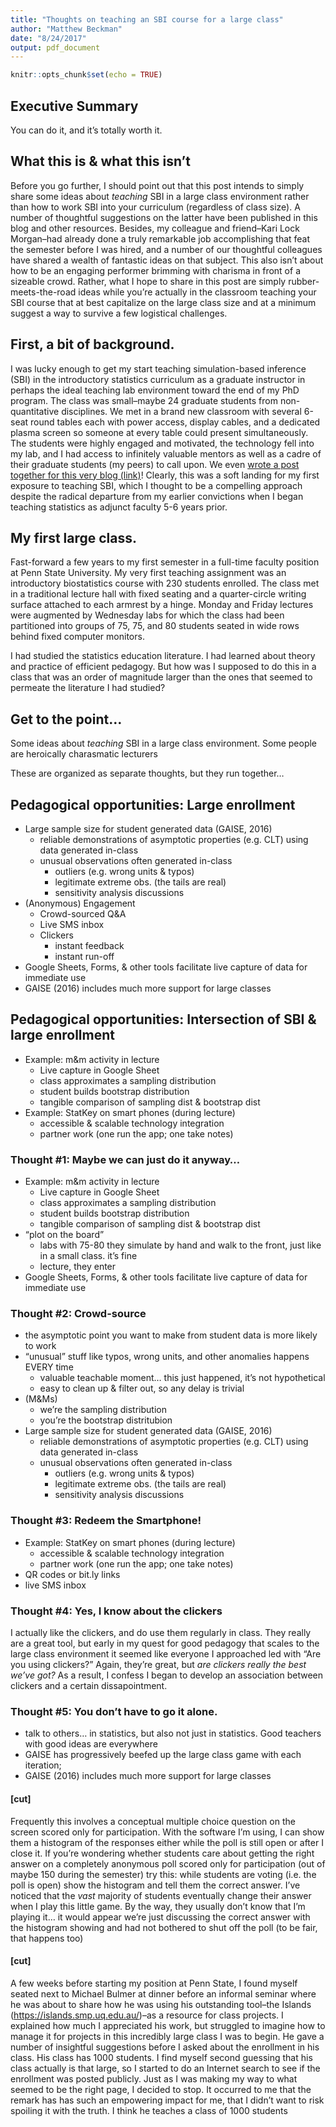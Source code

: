 ```yaml
---
title: "Thoughts on teaching an SBI course for a large class"
author: "Matthew Beckman"
date: "8/24/2017"
output: pdf_document
---
```


```r
knitr::opts_chunk$set(echo = TRUE)
```

## Executive Summary

You can do it, and it's totally worth it.   

## What this is & what this isn't

Before you go further, I should point out that this post intends to simply share some ideas about *teaching* SBI in a large class environment rather than how to work SBI into your curriculum (regardless of class size).  A number of thoughtful suggestions on the latter have been published in this blog and other resources.  Besides, my colleague and friend--Kari Lock Morgan--had already done a truly remarkable job accomplishing that feat the semester before I was hired, and a number of our thoughtful colleagues have shared a wealth of fantastic ideas on that subject. This also isn't about how to be an engaging performer brimming with charisma in front of a sizeable crowd. Rather, what I hope to share in this post are simply rubber-meets-the-road ideas while you're actually in the classroom teaching your SBI course that at best capitalize on the large class size and at a minimum suggest a way to survive a few logistical challenges.

## First, a bit of background. 

I was lucky enough to get my start teaching simulation-based inference (SBI) in the introductory statistics curriculum as a graduate instructor in perhaps the ideal teaching lab environment toward the end of my PhD program.  The class was small--maybe 24 graduate students from non-quantitative disciplines.  We met in a brand new classroom with several 6-seat round tables each with power access, display cables, and a dedicated plasma screen so someone at every table could present simultaneously.  The students were highly engaged and motivated, the technology fell into my lab, and I had access to infinitely valuable mentors as well as a cadre of their graduate students (my peers) to call upon.  We even [wrote a post together for this very blog (link)](https://www.causeweb.org/sbi/?p=422#more-422)!  Clearly, this was a soft landing for my first exposure to teaching SBI, which I thought to be a compelling approach despite the radical departure from my earlier convictions when I began teaching statistics as adjunct faculty 5-6 years prior. 

## My first large class.

Fast-forward a few years to my first semester in a full-time faculty position at Penn State University.  My very first teaching assignment was an introductory biostatistics course with 230 students enrolled.  The class met in a traditional lecture hall with fixed seating and a quarter-circle writing surface attached to each armrest by a hinge.  Monday and Friday lectures were augmented by Wednesday labs for which the class had been partitioned into groups of 75, 75, and 80 students seated in wide rows behind fixed computer monitors.  

I had studied the statistics education literature.  I had learned about theory and practice of efficient pedagogy.  But how was I supposed to do this in a class that was an order of magnitude larger than the ones that seemed to permeate the literature I had studied?  


## Get to the point...

Some ideas about *teaching* SBI in a large class environment.  Some people are heroically charasmatic lecturers

These are organized as separate thoughts, but they run together...

## Pedagogical opportunities: Large enrollment  
- Large sample size for student generated data (GAISE, 2016)
    - reliable demonstrations of asymptotic properties (e.g. CLT) using data generated in-class
    - unusual observations often generated in-class
        - outliers (e.g. wrong units & typos)
        - legitimate extreme obs. (the tails are real)
        - sensitivity analysis discussions
- (Anonymous) Engagement  
    - Crowd-sourced Q&A  
    - Live SMS inbox  
    - Clickers 
        - instant feedback  
        - instant run-off  
- Google Sheets, Forms, & other tools facilitate live capture of data for immediate use
- GAISE (2016) includes much more support for large classes

## Pedagogical opportunities: Intersection of SBI & large enrollment   
- Example: m&m activity in lecture  
    - Live capture in Google Sheet
    - class approximates a sampling distribution  
    - student builds bootstrap distribution  
    - tangible comparison of sampling dist & bootstrap dist  
- Example: StatKey on smart phones (during lecture)  
    - accessible & scalable technology integration  
    - partner work (one run the app; one take notes)  



### Thought #1: Maybe we can just do it anyway...

- Example: m&m activity in lecture  
    - Live capture in Google Sheet
    - class approximates a sampling distribution  
    - student builds bootstrap distribution  
    - tangible comparison of sampling dist & bootstrap dist  
- "plot on the board"
    - labs with 75-80 they simulate by hand and walk to the front, just like in a small class.  it's fine
    - lecture, they enter 
- Google Sheets, Forms, & other tools facilitate live capture of data for immediate use


### Thought #2: Crowd-source


- the asymptotic point you want to make from student data is more likely to work
- "unusual" stuff like typos, wrong units, and other anomalies happens EVERY time
    - valuable teachable moment... this just happened, it's not hypothetical
    - easy to clean up & filter out, so any delay is trivial
- (M&Ms) 
    - we're the sampling distribution
    - you're the bootstrap distritubion

- Large sample size for student generated data (GAISE, 2016)
    - reliable demonstrations of asymptotic properties (e.g. CLT) using data generated in-class
    - unusual observations often generated in-class
        - outliers (e.g. wrong units & typos)
        - legitimate extreme obs. (the tails are real)
        - sensitivity analysis discussions


### Thought #3: Redeem the Smartphone!

- Example: StatKey on smart phones (during lecture)  
    - accessible & scalable technology integration  
    - partner work (one run the app; one take notes)  
- QR codes or bit.ly links
- live SMS inbox

### Thought #4: Yes, I know about the clickers

I actually like the clickers, and do use them regularly in class. They really are a great tool, but early in my quest for good pedagogy that scales to the large class environment it seemed like everyone I approached led with "Are you using clickers?"  Again, they're great, but *are clickers really the best we've got?*  As a result, I confess I began to develop an association between clickers and a certain dissapointment.  



### Thought #5: You don't have to go it alone.

- talk to others... in statistics, but also not just in statistics.  Good teachers with good ideas are everywhere
- GAISE has progressively beefed up the large class game with each iteration; 
- GAISE (2016) includes much more support for large classes



#### [cut]
Frequently this involves a conceptual multiple choice question on the screen scored only for participation.  With the software I'm using, I can show them a histogram of the responses either while the poll is still open or after I close it.  If you're wondering whether students care about getting the right answer on a completely anonymous poll scored only for participation (out of maybe 150 during the semester) try this: while students are voting (i.e. the poll is open) show the histogram and tell them the correct answer.  I've noticed that the *vast* majority of students eventually change their answer when I play this little game.  By the way, they usually don't know that I'm playing it... it would appear we're just discussing the correct answer with the histogram showing and had not bothered to shut off the poll (to be fair, that happens too)


#### [cut]
A few weeks before starting my position at Penn State, I found myself seated next to Michael Bulmer at dinner before an informal seminar where he was about to share how he was using his outstanding tool--the Islands (<https://islands.smp.uq.edu.au/>)--as a resource for class projects.  I explained how much I appreciated his work, but struggled to imagine how to manage it for projects in this incredibly large class I was to begin.  He gave a number of insightful suggestions before I asked about the enrollment in his class.  His class has 1000 students.  I find myself second guessing that his class actually is that large, so I started to do an Internet search to see if the enrollment was posted publicly.  Just as I was making my way to what seemed to be the right page, I decided to stop.  It occurred to me that the remark has has such an empowering impact for me, that I didn't want to risk spoiling it with the truth.  I think he teaches a class of 1000 students


